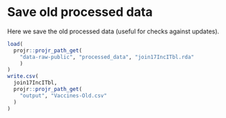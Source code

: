 # Save old processed data

Here we save the old processed data (useful for checks against updates).

```r
load(
  projr::projr_path_get(
    "data-raw-public", "processed_data", "join17IncITbl.rda"
    )
)
write.csv(
  join17IncITbl,
  projr::projr_path_get(
    "output", "Vaccines-Old.csv"
  )
)
```